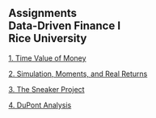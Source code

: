 ## Assignments<br>Data-Driven Finance I<br>Rice University

[1. Time Value of Money](assignment1.html){target="_blank"}

[2. Simulation, Moments, and Real Returns](assignment2.html){target="_blank"}

[3. The Sneaker Project](assignment3.html){target="_blank"}

[4. DuPont Analysis](assignment4.html){target="_blank"}

